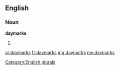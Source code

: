==English==

===Noun===
'''daymarks'''

# {{plural of|daymark}}

[[Category:English plurals]]

[[ar:daymarks]]
[[fr:daymarks]]
[[mg:daymarks]]
[[my:daymarks]]
